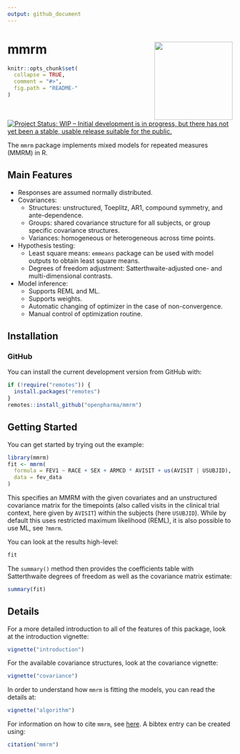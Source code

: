 ```yaml
---
output: github_document
---
```

<!-- markdownlint-disable-file -->
<!-- README.md is generated from README.Rmd. Please edit that file -->

# mmrm  <img src="man/figures/logo.svg" align="right" width="175" />

```r
knitr::opts_chunk$set(
  collapse = TRUE,
  comment = "#>",
  fig.path = "README-"
)
```

[![Project Status: WIP – Initial development is in progress, but there has not yet been a stable, usable release suitable for the public.](https://www.repostatus.org/badges/latest/wip.svg)](https://www.repostatus.org/#wip)
\

The `mmrm` package implements mixed models for repeated measures (MMRM) in R.

## Main Features

* Responses are assumed normally distributed.
* Covariances: 
  * Structures: unstructured, Toeplitz, AR1, compound symmetry, and ante-dependence.
  * Groups: shared covariance structure for all subjects, or group specific covariance structures.
  * Variances: homogeneous or heterogeneous across time points.
* Hypothesis testing:
  * Least square means: `emmeans` package can be used with model outputs to obtain
least square means.
  * Degrees of freedom adjustment: Satterthwaite-adjusted one- and multi-dimensional contrasts.
* Model inference:
  * Supports REML and ML.
  * Supports weights. 
  * Automatic changing of optimizer in the case of non-convergence.
  * Manual control of optimization routine.

## Installation

### GitHub

You can install the current development version from GitHub with:

```r
if (!require("remotes")) {
  install.packages("remotes")
}
remotes::install_github("openpharma/mmrm")
```

## Getting Started

You can get started by trying out the example:

```r
library(mmrm)
fit <- mmrm(
  formula = FEV1 ~ RACE + SEX + ARMCD * AVISIT + us(AVISIT | USUBJID),
  data = fev_data
)
```

This specifies an MMRM with the given covariates and an unstructured covariance
matrix for the timepoints (also called visits in the clinical trial context, here
given by `AVISIT`) within the subjects (here `USUBJID`). While by default this uses
restricted maximum likelihood (REML), it is also possible to use ML, see `?mmrm`.

You can look at the results high-level:

```r
fit
```

The `summary()` method then provides the coefficients table with Satterthwaite
degrees of freedom as well as the covariance matrix estimate:

```r
summary(fit)
```

## Details

For a more detailed introduction to all of the features of this package, look
at the introduction vignette:

```r
vignette("introduction")
```

For the available covariance structures, look at the covariance vignette:

```r
vignette("covariance")
```

In order to understand how `mmrm` is fitting the models, you can read the details
at:

```r
vignette("algorithm")
```

For information on how to cite `mmrm`, see
[here](https://openpharma.github.io/mmrm/main/authors.html#citation).
A bibtex entry can be created using:
```r
citation("mmrm")
```
